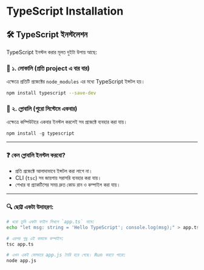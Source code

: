 
# TypeScript Installation

## 🛠️ TypeScript ইনস্টলেশন

TypeScript ইনস্টল করার মূলত দুইটা উপায় আছে:

### 🔹 ১. লোকালি (প্রতি project এ বার বার)

এক্ষেত্রে প্রতিটি প্রজেক্টের `node_modules` এর মধ্যে TypeScript ইন্সটল হয়।

```bash
npm install typescript --save-dev
```

### 🔹 ২. গ্লোবালি (পুরো সিস্টেমে একবার)

এক্ষেত্রে কম্পিউটারে একবার ইনস্টল করলেই সব প্রজেক্টে ব্যবহার করা যায়।

```powershell
npm install -g typescript
```

---

### ❓ কেন গ্লোবালি ইনস্টল করবো?

- প্রতি প্রজেক্টে আলাদাভাবে ইন্সটল করা লাগে না।
- CLI (`tsc`) সব জায়গায় সরাসরি ব্যবহার করা যায়।
- শেখার বা প্র্যাকটিসের সময় দ্রুত কোড রান ও কম্পাইল করা যায়।

---

### 🔍 ছোট্ট একটা উদাহরণ:

```bash
# ধরো তুমি একটা ফাইল লিখলে `app.ts` নামে:
echo "let msg: string = 'Hello TypeScript'; console.log(msg);" > app.ts

# এরপর শুধু এই কমান্ডে কম্পাইল:
tsc app.ts

# এখন একই ফোল্ডারে app.js তৈরি হয়ে গেছে। Run করতে পারো:
node app.js
```
